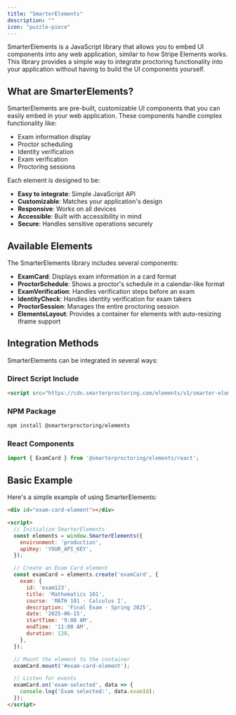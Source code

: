 ```yaml
---
title: "SmarterElements"
description: ""
icon: "puzzle-piece"
---
```


SmarterElements is a JavaScript library that allows you to embed UI components into any web application, similar to how Stripe Elements works. This library provides a simple way to integrate proctoring functionality into your application without having to build the UI components yourself.

## What are SmarterElements?

SmarterElements are pre-built, customizable UI components that you can easily embed in your web application. These components handle complex functionality like:

- Exam information display
- Proctor scheduling
- Identity verification
- Exam verification
- Proctoring sessions

Each element is designed to be:

- **Easy to integrate**: Simple JavaScript API
- **Customizable**: Matches your application's design
- **Responsive**: Works on all devices
- **Accessible**: Built with accessibility in mind
- **Secure**: Handles sensitive operations securely

## Available Elements

The SmarterElements library includes several components:

- **ExamCard**: Displays exam information in a card format
- **ProctorSchedule**: Shows a proctor's schedule in a calendar-like format
- **ExamVerification**: Handles verification steps before an exam
- **IdentityCheck**: Handles identity verification for exam takers
- **ProctorSession**: Manages the entire proctoring session
- **ElementsLayout**: Provides a container for elements with auto-resizing iframe support

## Integration Methods

SmarterElements can be integrated in several ways:

### Direct Script Include

```html
<script src="https://cdn.smarterproctoring.com/elements/v1/smarter-elements.umd.js"></script>
```

### NPM Package

```bash
npm install @smarterproctoring/elements
```

### React Components

```jsx
import { ExamCard } from '@smarterproctoring/elements/react';
```

## Basic Example

Here's a simple example of using SmarterElements:

```html
<div id="exam-card-element"></div>

<script>
  // Initialize SmarterElements
  const elements = window.SmarterElements({
    environment: 'production',
    apiKey: 'YOUR_API_KEY',
  });

  // Create an Exam Card element
  const examCard = elements.create('examCard', {
    exam: {
      id: 'exam123',
      title: 'Mathematics 101',
      course: 'MATH 101 - Calculus I',
      description: 'Final Exam - Spring 2025',
      date: '2025-06-15',
      startTime: '9:00 AM',
      endTime: '11:00 AM',
      duration: 120,
    },
  });

  // Mount the element to the container
  examCard.mount('#exam-card-element');

  // Listen for events
  examCard.on('exam-selected', data => {
    console.log('Exam selected:', data.examId);
  });
</script>
```